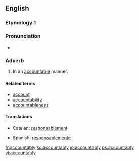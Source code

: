 ==English==

===Etymology 1===
{{suffix|accountable|ly}}

===Pronunciation===
* {{a|US}} {{IPA|/ə.ˈkaʊn.tə.bli/}}

===Adverb===
{{en-adv}}

# In an [[accountable]] manner.

====Related terms====
* [[account]]
* [[accountability]]
* [[accountableness]]

====Translations====
{{trans-top|in an accountable manner}}
* Catalan: [[responsablement]]
{{trans-mid}}
* Spanish: [[responsablemente]]
{{trans-bottom}}

[[fr:accountably]]
[[ko:accountably]]
[[io:accountably]]
[[ps:accountably]]
[[vi:accountably]]